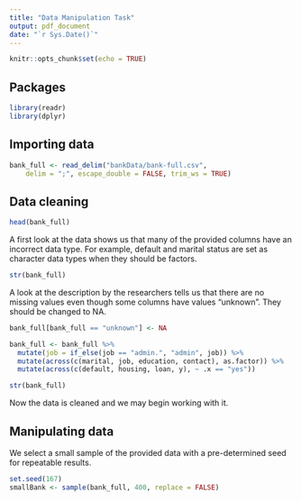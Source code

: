 ```yaml
---
title: "Data Manipulation Task"
output: pdf_document
date: "`r Sys.Date()`"
---
```


```r
knitr::opts_chunk$set(echo = TRUE)
```

## Packages

```r
library(readr)
library(dplyr)
```

## Importing data

```r
bank_full <- read_delim("bankData/bank-full.csv", 
    delim = ";", escape_double = FALSE, trim_ws = TRUE)
```

## Data cleaning

```r
head(bank_full)
```

A first look at the data shows us that many of the provided columns have an incorrect data type. For example, default and marital status are set as character data types when they should be factors.

```r
str(bank_full)
```

A look at the description by the researchers tells us that there are no missing values even though some columns have values "unknown". They should be changed to NA.

```r
bank_full[bank_full == "unknown"] <- NA

bank_full <- bank_full %>%
  mutate(job = if_else(job == "admin.", "admin", job)) %>% 
  mutate(across(c(marital, job, education, contact), as.factor)) %>% 
  mutate(across(c(default, housing, loan, y), ~ .x == "yes"))

str(bank_full)
```

Now the data is cleaned and we may begin working with it.

## Manipulating data

We select a small sample of the provided data with a pre-determined seed for repeatable results.

```r
set.seed(167)
smallBank <- sample(bank_full, 400, replace = FALSE)
```
